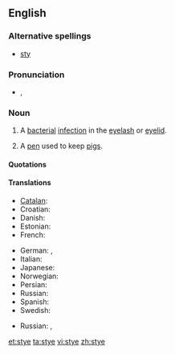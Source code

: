 ==English==
{{wikipedia}}

===Alternative spellings===
* [[sty]]

===Pronunciation===
* {{IPA|/aɪ/}}, {{SAMPA|/staI/}}
*: {{rhymes|aɪ}}

===Noun===
{{en-noun}}

# {{disease}} A [[bacterial]] [[infection]] in the [[eyelash]] or [[eyelid]].
# A [[pen]] used to keep [[pigs]].

====Quotations====
{{seeCites}}

====Translations====
{{trans-top|bacterial infection of the eyelash or eyelid}}
* [[Catalan]]: {{t|ca|urçol}}
* Croatian: {{t|hr|ječmenac}}
* Danish: {{t|da|bygkorn}}
* Estonian: {{t|et|odraiva}}
* French: {{t+|fr|orgelet|f|tr=kɔ̃.ʒɔ̃k.ti.vit}}
{{trans-mid}}
* German: {{t|de|Hordeolum}},  {{t|de|Gerstenkorn}}
* Italian: {{t|it|orzaiolo}}
* Japanese: {{t|ja|麦粒腫|sc=Jpan}}
* Norwegian: {{t|no|byggkorn}}
* Persian: {{t|fa|گل مژه|sc=fa-Arab}}
* Russian: {{t|ru|ячмень|m|tr=jačm'én'|sc=Cyrl}}
* Spanish: {{t|es|orzuelo}}
* Swedish: {{t|sv|vagel}}
{{trans-bottom}}

{{trans-top|pen used to keep pigs}}
* Russian: {{t|ru|свинарник|m|tr=svinárnik|sc=Cyrl}}, {{t|ru|хлев|m|tr=χl'ev|sc=Cyrl}}
{{trans-mid}}
{{trans-bottom}}

[[et:stye]]
[[ta:stye]]
[[vi:stye]]
[[zh:stye]]
